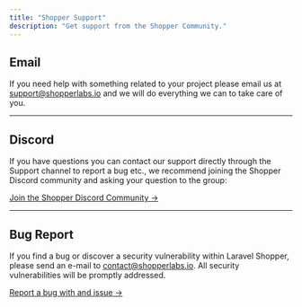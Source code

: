 ```yaml
---
title: "Shopper Support"
description: "Get support from the Shopper Community."
---
```



## Email

If you need help with something related to your project please email us at support@shopperlabs.io and we will do everything we can to take care of you.

---

## Discord


If you have questions you can contact our support directly through the Support channel to report a bug etc., we recommend joining the Shopper Discord community and asking your question to the group:

[Join the Shopper Discord Community &rarr;](https://discord.gg/AqWpFVR)

---

## Bug Report

If you find a bug or discover a security vulnerability within Laravel Shopper, please send an e-mail to contact@shopperlabs.io. All security vulnerabilities will be promptly addressed.

[Report a bug with and issue &rarr;](https://github.com/shopperlabs/shopper/issues)


